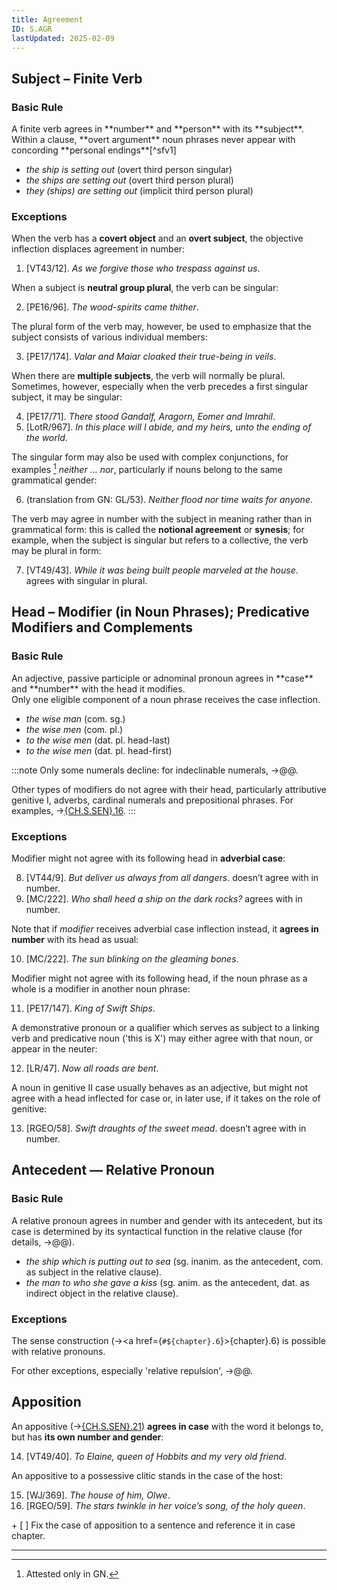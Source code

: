 ```yaml
---
title: Agreement
ID: S.AGR
lastUpdated: 2025-02-09
---
```




## Subject – Finite Verb

### Basic Rule

<Aside type="rule" title="Rule 1">A finite verb agrees in **number** and **person** with its **subject**.</Aside>

<Aside type="rule" title="Rule 2">
Within a clause, **overt argument** noun phrases never appear with concording **personal endings**[^sfv1]

+ <Tengwar tengwar="⸱ " latin="i·cirya círa"/> *the ship is setting out* (overt third person singular)
+ <Tengwar tengwar="⸱ " latin="i·ciryar círar"/> *the ships are setting out* (overt third person plural)
+ <Tengwar tengwar="" latin="círante"/> *they (ships) are setting out* (implicit third person plural)
</Aside>

### Exceptions

<Num index={chapter}/> When the verb has a **covert object** and an **overt subject**, the objective inflection displaces agreement in number:

1. <Tengwar tengwar="⸱      " latin="sív' emme apsenet tien i úcarir emmen"/> \[VT43/12\]. *As we forgive those who trespass against us*.

<Num index={chapter}/> When a subject is **neutral group plural**, the verb can be singular:

2. <Tengwar tengwar="⸱  " latin="i·oromandi tanna lende"/> \[PE16/96\]. *The wood-spirits came thither*.

<Num index={chapter}/> The plural form of the verb may, however, be used to emphasize that the subject consists of various individual members:

3. <Tengwar tengwar="     " latin="Valar ar Maiar fantaner nassentar fanainen"/> \[PE17/174\]. *Valar and Maiar cloaked their true-being in veils*.

<Num index={chapter}/> When there are **multiple subjects**, the verb will normally be plural. Sometimes, however, especially when the verb precedes a first singular subject, it may be singular:

4. <Tengwar tengwar="  ​ ⸱  ⸱  ⸱ " latin="sanome tarne Olórin, Aracorno, Eomer, Imrahil"/> \[PE17/71\]. *There stood Gandalf, Aragorn, Eomer and Imrahil*.
5. <Tengwar tengwar="    ⸱ ⸱" latin="sinome maruvan ar hildinyar tenn' Ambar-metta"/> \[LotR/967\]. *In this place will I abide, and my heirs, unto the ending of the world*.

<Num index={chapter}/> The singular form may also be used with complex conjunctions, for examples <Tengwar tengwar=" ⸱⸱⸱ " latin="ú … ú"/>[^sfv2] *neither … nor*, particularly if nouns belong to the same grammatical gender:

6. <Tengwar tengwar="     " latin="ú luime ú lúme hora úquen"/> (translation from GN: GL/53). *Neither flood nor time waits for anyone*.

<Num index={chapter}/> The verb may agree in number with the subject in meaning rather than in grammatical form: this is called the **notional agreement** or **synesis**; for example, when the subject is singular but refers to a collective, the verb may be plural in form:

7. <Tengwar tengwar="  ⸱ " latin="lie tatallaner i·már ampanaina"/> \[VT49/43\]. *While it was being built people marveled at the house*. <Tengwar tengwar="" latin="tatallaner"/> agrees with singular <Tengwar tengwar="" latin="lie"/> in plural.

[^sfv1]: The only exception for the rule, <Tengwar tengwar="  " latin="esse úpa nás"/> seems to be an echo of archaic word order. Whether it actually belongs to Quenya proper is debatable.
[^sfv2]: Attested only in GN.

## Head – Modifier (in Noun Phrases); Predicative Modifiers and Complements

### Basic Rule

<Aside type="rule" title="Rule 1">An adjective, passive participle or adnominal pronoun agrees in **case** and **number** with the head it modifies.</Aside>

<Aside type="rule" title="Rule 2">Only one eligible component of a noun phrase receives the case inflection.</Aside>

+ <Tengwar tengwar="⸱ " latin="i·saila nér"/> *the wise man* (com. sg.)
+ <Tengwar tengwar="⸱ " latin="i·saile neri"/> *the wise men* (com. pl.)
+ <Tengwar tengwar="⸱ " latin="i·saile nerin"/> *to the wise men* (dat. pl. head-last)
+ <Tengwar tengwar="⸱ " latin="i·neri sailain"/> *to the wise men* (dat. pl. head-first)

:::note
Only some numerals decline: for indeclinable numerals, →@@.

Other types of modifiers do not agree with their head, particularly attributive genitive I, adverbs, cardinal numerals and prepositional phrases. For examples, →[{CH.S.SEN}.16](../simple-sentences#types-of-modifier).
:::

### Exceptions

<Num index={chapter}/> Modifier might not agree with its following head in **adverbial case**:

8. <Tengwar tengwar="      " latin="ono alye eterúna me illume ilya racsellor"/> \[VT44/9\]. *But deliver us always from all dangers*. <Tengwar tengwar="" latin="ilya"/> doesn’t agree with <Tengwar tengwar="" latin="racsellor"/> in number.
9. <Tengwar tengwar="    " latin="man tiruva cirya ondolisse morne"/> \[MC/222\]. *Who shall heed a ship on the dark rocks?* <Tengwar tengwar="" latin="morne"/> agrees with <Tengwar tengwar="" latin="ondolisse"/> in number.

<Num index={chapter}/> Note that if *modifier* receives adverbial case inflection instead, it **agrees in number** with its head as usual:

10. <Tengwar tengwar="    " latin="anar púrea ticta acsor ilcalannar"/> \[MC/222\]. *The sun blinking on the gleaming bones*.

<Num index={chapter}/> Modifier might not agree with its following head, if the noun phrase as a whole is a modifier in another noun phrase:

11. <Tengwar tengwar="  " latin="aran linta ciryalíva"/> \[PE17/147\]. *King of Swift Ships*.

<Num index={chapter}/> A demonstrative pronoun or a qualifier which serves as subject to a linking verb and predicative noun ('this is X') may either agree with that noun, or appear in the neuter:

12. <Tengwar tengwar="   " latin="ilya sí maller raicar"/> \[LR/47\]. *Now all roads are bent*.

<Num index={chapter}/> A noun in genitive II case usually behaves as an adjective, but might not agree with a head inflected for case or, in later use, if it takes on the role of genitive:

13. <Tengwar tengwar="   " latin="linte yuldar lisse miruvóreva"/> \[RGEO/58\]. *Swift draughts of the sweet mead*. <Tengwar tengwar="" latin="miruvóreva"/> doesn’t agree with <Tengwar tengwar="" latin="yuldar"/> in number.

## Antecedent &mdash; Relative Pronoun

### Basic Rule

<Aside type="rule" title="Rule 1">
A relative pronoun agrees in number and gender with its antecedent, but its case is determined by its syntactical function in the relative clause (for details, →@@).
</Aside>

+ <Tengwar tengwar="⸱  " latin="i·cirya ya círa"/> *the ship which is putting out to sea* (sg. inanim. as the antecedent, com. as subject in the relative clause).
+ <Tengwar tengwar="⸱   " latin="i·nér yen antanes miquelis"/> *the man to who she gave a kiss* (sg. anim. as the antecedent, dat. as indirect object in the relative clause).

### Exceptions

<Num index={chapter}/> The sense construction (→<a href={`#${chapter}.6`}>{chapter}.6</a>) is possible with relative pronouns.

<Num index={chapter}/> For other exceptions, especially 'relative repulsion', →@@.

## Apposition

<Num index={chapter}/> An appositive (→[{CH.S.SEN}.21](../simple-sentences#apposition)) **agrees in case** with the word it belongs to, but has **its own number and gender**:

14. <Tengwar tengwar="     " latin="Elainen tárin Periandion ar meldenya anyáran"/> \[VT49/40\]. *To Elaine, queen of Hobbits and my very old friend*.

<Num index={chapter}/> An appositive to a possessive clitic stands in the case of the host:

15. <Tengwar tengwar=" " latin="coarya Olwe"/> \[WJ/369\]. *The house of him, Olwe*.
16. <Tengwar tengwar=" ⸱   ⸱" latin="tintilar i·eleni ómaryo lírinen aire-tário"/> \[RGEO/59\]. *The stars twinkle in her voice’s song, of the holy queen*.

<Aside type="todo" title="To-Do">
+ [ ] Fix the case of apposition to a sentence and reference it in case chapter.
</Aside>

---